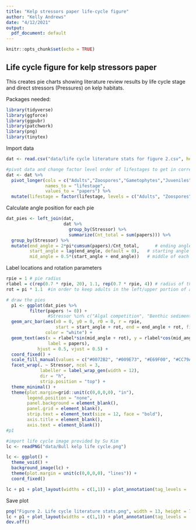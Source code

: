 ```yaml
---
title: "Kelp stressors paper life-cycle figure"
author: "Kelly Andrews"
date: "4/12/2021"
output:
  pdf_document: default
---
```


```r
knitr::opts_chunk$set(echo = TRUE)
```

## Life cycle figure for kelp stressors paper

This creates pie charts showing literature review results by life cycle stage and direct stressors (Pressures) on kelp habitats.

Packages needed:
```r
library(tidyverse)
library(ggforce)
library(ggpubr)
library(patchwork)
library(png)
library(tinytex)
```

Import data
```r
dat <- read.csv("data/life cycle literature stats for figure 2.csv", header = TRUE)

#pivot data and change factor level order of lifestages to get in correct life-cycle order
dat <- dat %>%
  pivot_longer(cols = c("Adults","Zoospores","Gametophytes","Juveniles"),
               names_to = "lifestage",
               values_to = "papers") %>%
  mutate(lifestage = factor(lifestage, levels = c("Adults", "Zoospores", "Gametophytes", "Juveniles")))
```

Calculate angle position for each pie
```r
dat_pies <- left_join(dat,
                      dat %>% 
                        group_by(Stressor) %>%
                        summarize(Cnt_total = sum(papers))) %>%
  group_by(Stressor) %>%
  mutate(end_angle = 2*pi*cumsum(papers)/Cnt_total,      # ending angle for each pie slice
         start_angle = lag(end_angle, default = 0),   # starting angle for each pie slice
         mid_angle = 0.5*(start_angle + end_angle))   # middle of each pie slice, for the text label
```

Label locations and rotation parameters
```r
rpie = 1 # pie radius
rlabel = c(rep(0.7 * rpie, 20), 1.1, rep(0.7 * rpie, 4)) # radius of the labels - 0.5 would place it exactly in the middle, but a number slightly larger than 0.5 seems to look better. This gives each label a value so that I could move numbers to the outside edge of the pie if its slice was too tiny to hold the value. 
rot = pi * 1.1  #in order to keep adults in the left/upper portion of all the pies; larger values for "rot" rotate Adult's lower starting point clockwise
```

```r
# draw the pies
  p1 <- ggplot(dat_pies %>%
         filter(papers != 0)) +
                #Stressor %in% c("Algal competition", "Benthic sediment", "Contaminants", "Epiphytes", "Mechanical damage"))) + 
  geom_arc_bar(aes(x0 = 0, y0 = 0, r0 = 0, r = rpie,
                   start = start_angle + rot, end = end_angle + rot, fill = lifestage),
               color = "white") +
  geom_text(aes(x = rlabel*sin(mid_angle + rot), y = rlabel*cos(mid_angle + rot), 
                label = papers),
            hjust = 0.5, vjust = 0.5) +
  coord_fixed() +
  scale_fill_manual(values = c("#0072B2", "#009E73", "#E69F00", "#CC79A7")) +
  facet_wrap(. ~ Stressor, ncol = 3, 
             labeller = label_wrap_gen(width = 12), 
             dir = "h", 
             strip.position = "top") +
  theme_minimal() +
  theme(plot.margin=grid::unit(c(0,0,0,0), "in"),
        legend.position = "none",
        panel.background = element_blank(),
        panel.grid = element_blank(),
        strip.text = element_text(size = 12, face = "bold"),
        axis.title = element_blank(),
        axis.text = element_blank())
#p1  

#import life cycle image provided by Su Kim
lc <- readPNG("data/Bull kelp life cycle.png")

lc <- ggplot() +
  theme_void() +
  background_image(lc) +
  theme(plot.margin = unit(c(0,0,0,0), "lines")) +
  coord_fixed()

lc + p1 + plot_layout(widths = c(1,1)) + plot_annotation(tag_levels = 'A')
```
Save plot
```r
png("Figure 2. Life cycle literature stats.png", width = 13, height = 7, units = "in", res = 300)
lc + p1 + plot_layout(widths = c(1,1)) + plot_annotation(tag_levels = 'A')
dev.off()

```

